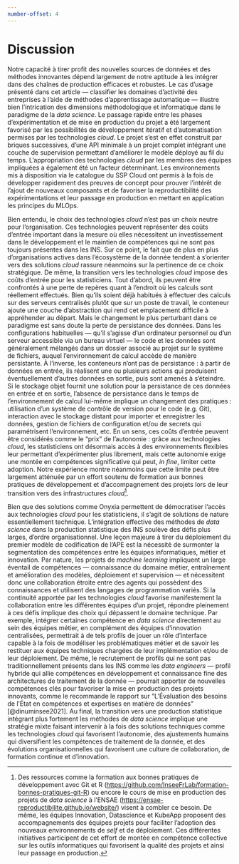 ```yaml
---
number-offset: 4
---
```


# Discussion

Notre capacité à tirer profit des nouvelles sources de données et des méthodes innovantes dépend largement de notre aptitude à les intégrer dans des chaînes de production efficaces et robustes. Le cas d'usage présenté dans cet article — classifier les domaines d'activité des entreprises à l'aide de méthodes d'apprentissage automatique — illustre bien l'intrication des dimensions méthodologique et informatique dans le paradigme de la *data science*. Le passage rapide entre les phases d'expérimentation et de mise en production du projet a été largement favorisé par les possibilités de développement itératif et d'automatisation permises par les technologies *cloud*. Le projet s'est en effet construit par briques successives, d'une API minimale à un projet complet intégrant une couche de supervision permettant d'améliorer le modèle déployé au fil du temps. L'appropriation des technologies *cloud* par les membres des équipes impliquées a également été un facteur déterminant. Les environnements mis à disposition via le catalogue du SSP Cloud ont permis à la fois de développer rapidement des preuves de concept pour prouver l'intérêt de l'ajout de nouveaux composants et de favoriser la reproductibilité des expérimentations et leur passage en production en mettant en application les principes du MLOps.

Bien entendu, le choix des technologies *cloud* n'est pas un choix neutre pour l'organisation. Ces technologies peuvent représenter des coûts d'entrée important dans la mesure où elles nécessitent un investissement dans le développement et le maintien de compétences qui ne sont pas toujours présentes dans les INS. Sur ce point, le fait que de plus en plus d'organisations actives dans l'écosystème de la donnée tendent à s'orienter vers des solutions *cloud* rassure néanmoins sur la pertinence de ce choix stratégique. De même, la transition vers les technologies *cloud* impose des coûts d'entrée pour les statisticiens. Tout d'abord, ils peuvent être confrontés à une perte de repères quant à l'endroit où les calculs sont réellement effectués. Bien qu'ils soient déjà habitués à effectuer des calculs sur des serveurs centralisés plutôt que sur un poste de travail, le conteneur ajoute une couche d'abstraction qui rend cet emplacement difficile à appréhender au départ. Mais le changement le plus perturbant dans ce paradigme est sans doute la perte de persistance des données. Dans les configurations habituelles — qu'il s'agisse d'un ordinateur personnel ou d'un serveur accessible via un bureau virtuel — le code et les données sont généralement mélangés dans un dossier associé au projet sur le système de fichiers, auquel l'environnement de calcul accède de manière persistante. À l'inverse, les conteneurs n'ont pas de persistance : à partir de données en entrée, ils réalisent une ou plusieurs actions qui produisent éventuellement d'autres données en sortie, puis sont amenés à s'éteindre. Si le stockage objet fournit une solution pour la persistance de ces données en entrée et en sortie, l'absence de persistance dans le temps de l'environnement de calcul lui-même implique un changement des pratiques : utilisation d'un système de contrôle de version pour le code (e.g. Git), interaction avec le stockage distant pour importer et enregistrer les données, gestion de fichiers de configuration et/ou de secrets qui paramétrisent l'environnement, etc. En un sens, ces coûts d'entrée peuvent être considérés comme le "prix" de l'autonomie : grâce aux technologies *cloud*, les statisticiens ont désormais accès à des environnements flexibles leur permettant d’expérimenter plus librement, mais cette autonomie exige une montée en compétences significative qui peut, *in fine*, limiter cette adoption. Notre expérience montre néanmoins que cette limite peut être largement atténuée par un effort soutenu de formation aux bonnes pratiques de développement et d’accompagnement des projets lors de leur transition vers des infrastructures *cloud*[^formations].

[^formations]: Des ressources comme la formation aux bonnes pratiques de développement avec Git et R ([https://github.com/InseeFrLab/formation-bonnes-pratiques-git-R](https://github.com/InseeFrLab/formation-bonnes-pratiques-git-R)) ou encore le cours de mise en production des projets de *data science* à l'ENSAE ([https://ensae-reproductibilite.github.io/website/](https://ensae-reproductibilite.github.io/website/)) visent à combler ce besoin. De même, les équipes Innovation, Datascience et KubeApp proposent des accompagnements des équipes projets pour faciliter l'adoption des nouveaux environnements de *self* et de déploiement. Ces différentes initiatives participent de cet effort de montée en compétence collective sur les outils informatiques qui favorisent la qualité des projets et ainsi leur passage en production.

Bien que des solutions comme Onyxia permettent de démocratiser l'accès aux technologies *cloud* pour les statisticiens, il s'agit de solutions de nature essentiellement technique. L'intégration effective des méthodes de *data science* dans la production statistique des INS soulève des défis plus larges, d'ordre organisationnel. Une leçon majeure à tirer du déploiement du premier modèle de codification de l'APE est la nécessité de surmonter la segmentation des compétences entre les équipes informatiques, métier et innovation. Par nature, les projets de *machine learning* impliquent un large éventail de compétences — connaissance du domaine métier, entraînement et amélioration des modèles, déploiement et supervision — et nécessitent donc une collaboration étroite entre des agents qui possèdent des connaissances et utilisent des langages de programmation variés. Si la continuité apportée par les technologies *cloud* favorise manifestement la collaboration entre les différentes équipes d'un projet, répondre pleinement à ces défis implique des choix qui dépassent le domaine technique. Par exemple, intégrer certaines compétence en *data science* directement au sein des équipes métier, en complément des équipes d'innovation centralisées, permettrait à de tels profils de jouer un rôle d'interface capable à la fois de modéliser les problématiques métier et de savoir les restituer aux équipes techniques chargées de leur implémentation et/ou de leur déploiement. De même, le recrutement de profils qui ne sont pas traditionnellement présents dans les INS comme les *data engineers* — profil hybride qui allie compétences en développement et connaissance fine des architectures de traitement de la donnée — pourrait apporter de nouvelles compétences clés pour favoriser la mise en production des projets innovants, comme le recommande le rapport sur "L’Évaluation des besoins de l'État en compétences et expertises en matière de données" [@dinuminsee2021]. Au final, la transition vers une production statistique intégrant plus fortement les méthodes de *data science* implique une stratégie mixte faisant intervenir à la fois des solutions techniques comme les technologies *cloud* qui favorisent l'autonomie, des ajustements humains qui diversifient les compétences de traitement de la donnée, et des évolutions organisationnelles qui favorisent une culture de collaboration, de formation continue et d’innovation.
